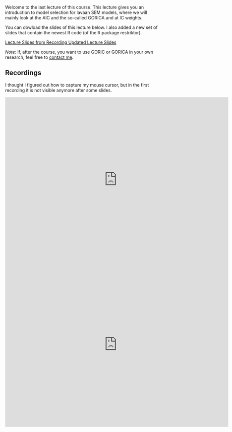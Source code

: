 Welcome to the last lecture of this course. This lecture gives you an introduction to model selection for lavaan SEM models,
where we will mainly look at the AIC and the so-called GORICA and at IC weights.

You can dowload the slides of this lecture below. I also added a new set of slides that contain the newest R code (of
the R package restriktor).

<a
  href = "/lavaan-e-learning/7_model_selection/Slides_Model_selection - used in recording.pdf"
  class = "button button1">
  Lecture Slides from Recording
</a>
<a
  href = "/lavaan-e-learning/7_model_selection/Slides_Model_selection.pdf"
  class = "button button1">
  Updated Lecture Slides
</a>

*Note:* If, after the course, you want to use GORIC or GORICA in your own research, feel free to [contact me](mailto:r.m.kuiper@uu.nl).

## Recordings

I thought I figured out how to capture my mouse cursor, but in the first recording it is not visible anymore after some
slides.

<iframe 
  width="720"
  height="530" 
  src="https://video.uu.nl/permalink/v126adec2d5c4rst851i/iframe/"
  allowfullscreen="allowfullscreen" 
  allow="autoplay" 
  frameborder="0">
</iframe>

<iframe 
  width="720"
  height="530" 
  src="https://video.uu.nl/permalink/v126adec2dbcdllpf9hr/iframe/"
  allowfullscreen="allowfullscreen" 
  allow="autoplay" 
  frameborder="0">
</iframe>

